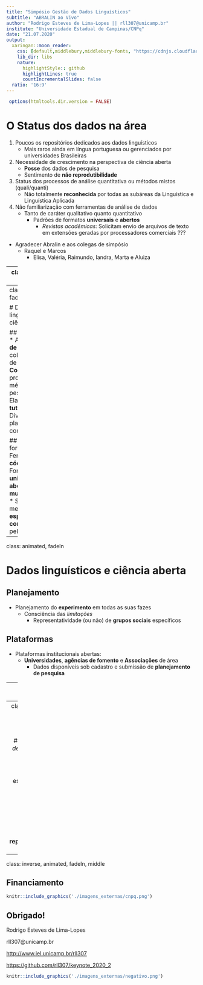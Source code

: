 ```yaml
---
title: "Simpósio Gestão de Dados Linguísticos"
subtitle: "ABRALIN ao Vivo"
author: "Rodrigo Esteves de Lima-Lopes || rll307@unicamp.br"
institute: "Universidade Estadual de Campinas/CNPq"
date: "21.07.2020"
output:
  xaringan::moon_reader:
    css: [default,middlebury,middlebury-fonts, "https://cdnjs.cloudflare.com/ajax/libs/animate.css/3.7.0/animate.min.css"]
    lib_dir: libs
    nature:
      highlightStyle:: github
      highlightLines: true
      countIncrementalSlides: false
  ratio: '16:9'
---
```

<style>
.myred {
  color: #cc0033;
}
</style>

```r
 options(htmltools.dir.version = FALSE)
```


# O Status dos dados na área

1. Poucos os repositórios dedicados aos dados linguísticos
    - Mais raros ainda em língua portuguesa ou gerenciados por universidades Brasileiras
2. Necessidade de crescimento na perspectiva de ciência aberta
    - **Posse** dos dados de pesquisa
    - Sentimento de **não reprodutibilidade**
3. Status dos processos de análise quantitativa ou métodos mistos (quali/quanti)
    - Não totalmente **reconhecida** por todas as subáreas da Linguística e Linguística Aplicada
4. Não familiarização com ferramentas de análise de dados
    - Tanto de caráter qualitativo quanto quantitativo
        - Padrões de formatos **universais** e **abertos**
            - *Revistas acadêmicas*:  Solicitam envio de arquivos de texto em extensões geradas por processadores comerciais
???
- Agradecer Abralin e aos colegas de simpósio
    - Raquel e Marcos
       - Elisa, Valéria, Raimundo, Iandra, Marta e Aluiza
       
---
class: animated, fadeIn

# Dados linguísticos e ciência aberta

## Autoria
* Sistemas de licenciamento:
    * Uso de dados com reconhecimento de **autoria**
       * Pesquisa *comercial* vs. *não-comercial*
           * REA (Recursos Educacionais Abertos)

## Sigilo
* Sistemas de anonimização de dados:
  * **Ética** geral das pesquisa em ciências humanas
  * Reflexões específicas sobre **mídias sociais**
* Comitês de ética locais:
  * Necessidade de **abertura** dos dados linguísticos
  * Definição de normas **locais** de anonimização e distribuição de dados

---
class: animated, fadeIn

# Dados linguísticos e ciência aberta

## Transparência
* Abrir a **Caixa de Pandora** da coleta e análise de dados
    * **Compartilhar** programas e métodos de pesquisa
        * Elaboração de **tutoriais**
          * Divulgação em plataformas de compartilhamento 

## Ferramentas e formatos
* Ferramentas de **código aberto**
    * Formatos **universais**, **abertos** e **multiplataforma**
    * Sistemas de metadados **específicos** e **compartilhados** pela comunidade

---
class: animated, fadeIn

# Dados linguísticos e ciência aberta

## Planejamento
* Planejamento do **experimento** em todas as suas fazes
    * Consciência das *limitações*
        * Representatividade (ou não) de **grupos sociais** específicos

## Plataformas
* Plataformas institucionais abertas:
    * **Universidades**, **agências de fomento** e **Associações** de área
      * Dados disponíveis sob cadastro e submissão de **planejamento de pesquisa**

---
class: middle, animated, fadeIn

# Como operar a transformação?

### *Formação* de professores e pesquisadores
   - Metodologias mistas
   - Metodologias experimentais
   
### *Valorização* de ferramentas abertas
   - Em todos os níveis da formação, coleta e divulgação

---
class: middle, animated, fadeIn

# Como operar a transformação?



### Criação de *grupos de trabalho* específicos
   - Foco na discussão metodológica

### Valorização de estudos metodológicos
  - Publicação de discussões sobre *metodologia*
  - Publicação de discussões sobre *resultados parciais*
  - Publicação de **replicação**/**comparação** de/entre estudos

---

class: inverse, animated, fadeIn, middle

## Financiamento
```r
knitr::include_graphics('./imagens_externas/cnpq.png')
```

## Obrigado! 

Rodrigo Esteves de Lima-Lopes


rll307@unicamp.br


[http://www.iel.unicamp.br/rll307](http://www.iel.unicamp.br/rll307)

[https://github.com/rll307/keynote_2020_2](https://github.com/rll307/keynote_2020_2)



```r
knitr::include_graphics('./imagens_externas/negativo.png')
```




















































